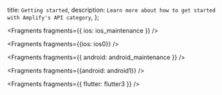   title: `Getting started`,
  description: `Learn more about how to get started with Amplify's API category`,
};


<Fragments fragments={{ ios: ios_maintenance }} />


<Fragments fragments={{ios: ios0}} />


<Fragments fragments={{ android: android_maintenance }} />


<Fragments fragments={{android: android1}} />


<Fragments fragments={{ flutter: flutter3 }} />

